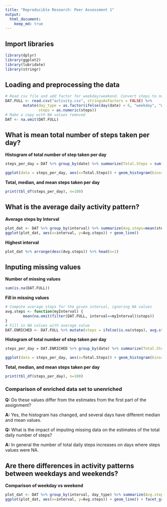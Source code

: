 ```yaml
---
title: "Reproducible Research: Peer Assessment 1"
output: 
  html_document:
    keep_md: true
---
```


## Import libraries
```r
library(dplyr)
library(ggplot2)
library(lubridate)
library(stringr)
```

## Loading and preprocessing the data
```r
# Read csv file and add factor for weekday/weekend. Convert steps to numeric.
DAT.FULL <- read.csv("activity.csv", stringsAsFactors = FALSE) %>%
        mutate(day_type = as.factor(ifelse(day(date) < 6, "weekday", "weekend")),
               steps = as.numeric(steps))
# Make a copy with NA values removed
DAT <- na.omit(DAT.FULL)
```


## What is mean total number of steps taken per day?
**Histogram of total number of step taken per day**
```r
steps_per_day = DAT %>% group_by(date) %>% summarize(Total.Steps = sum(steps), Median=median(steps), Mean=mean(steps))

ggplot(data = steps_per_day, aes(x=Total.Steps)) + geom_histogram(bins=50) + scale_y_discrete("Number of Days")
```

**Total, median, and mean steps taken per day**
```r
print(tbl_df(steps_per_day), n=100)
```

## What is the average daily activity pattern?
**Average steps by Interval**
```r
plot_dat <- DAT %>% group_by(interval) %>% summarize(Avg.steps=mean(steps))
ggplot(plot_dat, aes(x=interval, y=Avg.steps)) + geom_line()
```
**Highest interval**
```r
plot_dat %>% arrange(desc(Avg.steps)) %>% head(n=1)
```

## Inputing missing values
**Number of missing values**
```r
sum(is.na(DAT.FULL))
```

**Fill in missing values**
```r
# Compute average steps for the given interval, ignoring NA values
avg.steps <- function(myInterval) { 
        mean(na.omit(filter(DAT.FULL, interval==myInterval)$steps))
}
# Fill in NA values with average value
DAT.ENRICHED <- DAT.FULL %>% mutate(steps = ifelse(is.na(steps), avg.steps(interval), steps))
```

**Histogram of total number of step taken per day**
```r
steps_per_day = DAT.ENRICHED %>% group_by(date) %>% summarize(Total.Steps = sum(steps), Median=median(steps), Mean=mean(steps))

ggplot(data = steps_per_day, aes(x=Total.Steps)) + geom_histogram(bins=50) + scale_y_discrete("Number of Days")
```

**Total, median, and mean steps taken per day**
```r
print(tbl_df(steps_per_day), n=100)
```

### Comparison of enriched data set to unenriched
**Q:** Do these values differ from the estimates from the first part of the assignment?

**A:** Yes, the histogram has changed, and several days have different median and mean values.

**Q:** What is the impact of imputing missing data on the estimates of the total daily number of steps?

**A:** In general the number of total daily steps increases on days where steps values were NA.

## Are there differences in activity patterns between weekdays and weekends?
**Comparison of weekday vs weekend**
```r
plot_dat <- DAT %>% group_by(interval, day_type) %>% summarize(Avg.steps=mean(steps))
ggplot(plot_dat, aes(x=interval, y=Avg.steps)) + geom_line() + facet_grid(day_type ~ .)
```